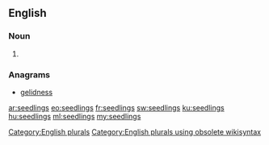 ==English==

===Noun===
{{head|en}}

# {{plural of|seedling}}

===Anagrams===
* [[gelidness#English|gelidness]]

[[Category:English plurals]][[Category:English plurals using obsolete wikisyntax]]

[[ar:seedlings]]
[[eo:seedlings]]
[[fr:seedlings]]
[[sw:seedlings]]
[[ku:seedlings]]
[[hu:seedlings]]
[[ml:seedlings]]
[[my:seedlings]]